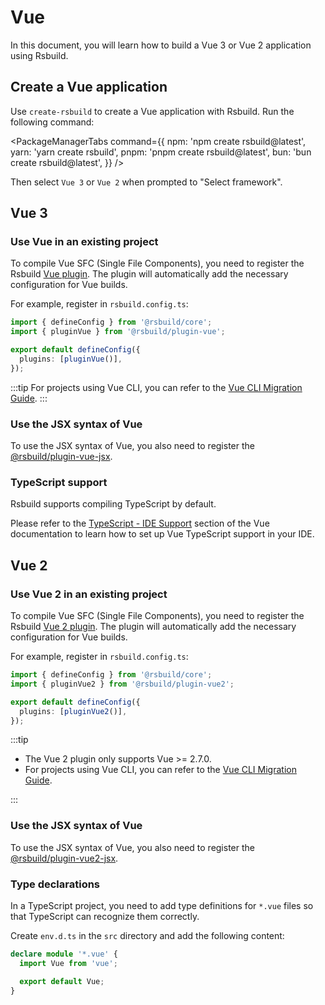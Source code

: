# Vue

In this document, you will learn how to build a Vue 3 or Vue 2 application using Rsbuild.

## Create a Vue application

Use `create-rsbuild` to create a Vue application with Rsbuild. Run the following command:


<PackageManagerTabs
  command={{
    npm: 'npm create rsbuild@latest',
    yarn: 'yarn create rsbuild',
    pnpm: 'pnpm create rsbuild@latest',
    bun: 'bun create rsbuild@latest',
  }}
/>

Then select `Vue 3` or `Vue 2` when prompted to "Select framework".

## Vue 3

### Use Vue in an existing project

To compile Vue SFC (Single File Components), you need to register the Rsbuild [Vue plugin](/plugins/list/plugin-vue). The plugin will automatically add the necessary configuration for Vue builds.

For example, register in `rsbuild.config.ts`:

```ts title="rsbuild.config.ts"
import { defineConfig } from '@rsbuild/core';
import { pluginVue } from '@rsbuild/plugin-vue';

export default defineConfig({
  plugins: [pluginVue()],
});
```

:::tip
For projects using Vue CLI, you can refer to the [Vue CLI Migration Guide](/guide/migration/vue-cli).
:::

### Use the JSX syntax of Vue

To use the JSX syntax of Vue, you also need to register the [@rsbuild/plugin-vue-jsx](https://github.com/rspack-contrib/rsbuild-plugin-vue-jsx).

### TypeScript support

Rsbuild supports compiling TypeScript by default.

Please refer to the [TypeScript - IDE Support](https://vuejs.org/guide/typescript/overview.html#ide-support) section of the Vue documentation to learn how to set up Vue TypeScript support in your IDE.

## Vue 2

### Use Vue 2 in an existing project

To compile Vue SFC (Single File Components), you need to register the Rsbuild [Vue 2 plugin](https://github.com/rspack-contrib/rsbuild-plugin-vue2). The plugin will automatically add the necessary configuration for Vue builds.

For example, register in `rsbuild.config.ts`:

```ts title="rsbuild.config.ts"
import { defineConfig } from '@rsbuild/core';
import { pluginVue2 } from '@rsbuild/plugin-vue2';

export default defineConfig({
  plugins: [pluginVue2()],
});
```

:::tip

- The Vue 2 plugin only supports Vue >= 2.7.0.
- For projects using Vue CLI, you can refer to the [Vue CLI Migration Guide](/guide/migration/vue-cli).

:::

### Use the JSX syntax of Vue

To use the JSX syntax of Vue, you also need to register the [@rsbuild/plugin-vue2-jsx](https://github.com/rspack-contrib/rsbuild-plugin-vue2-jsx).

### Type declarations

In a TypeScript project, you need to add type definitions for `*.vue` files so that TypeScript can recognize them correctly.

Create `env.d.ts` in the `src` directory and add the following content:

```ts title="src/env.d.ts"
declare module '*.vue' {
  import Vue from 'vue';

  export default Vue;
}
```
